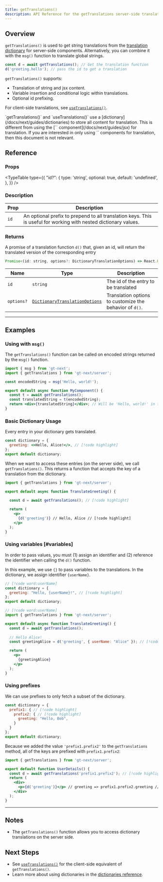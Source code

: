 ```yaml
---
title: getTranslations()
description: API Reference for the getTranslations server-side translation function
---
```


## Overview

`getTranslations()` is used to get string translations from the [translation dictionary](/docs/next/guides/dictionaries) for server-side components.
Alternatively, you can combine it with the `msg()` function to translate global strings.

```jsx
const d = await getTranslations(); // Get the translation function
d('greeting.hello'); // pass the id to get a translation
```

`getTranslations()` supports:
  * Translation of string and jsx content.
  * Variable insertion and conditional logic within translations.
  * Optional id prefixing.

For client-side translations, see [`useTranslations()`](/docs/next/api/dictionary/useTranslations).

<Callout>
  `getTranslations()` and `useTranslations()` use a [dictionary](/docs/next/guides/dictionaries) to store all content for translation.
  This is different from using the [`<T>` component](/docs/next/guides/jsx) for translation.
  If you are interested in only using `<T>` components for translation, then this document is not relevant.
</Callout>

## Reference

### Props

<TypeTable
  type={{
    "id?": {
        type: 'string',
        optional: true,
        default: 'undefined',
    },
  }}
/>

### Description
| Prop | Description |
| ---- | ----------- |
| `id` | An optional prefix to prepend to all translation keys. This is useful for working with nested dictionary values. |


### Returns

A promise of a translation function `d()` that, given an id, will return the translated version of the corresponding entry

```jsx
Promise<(id: string, options?: DictionaryTranslationOptions) => React.ReactNode>
```

| Name                  | Type | Description                                                                 |
|-----------------------|--|-----------------------------------------------------------------------------|
| `id`             | `string` | The id of the entry to be translated                                     |
| `options?`            | [`DictionaryTranslationOptions`](/docs/react/api/types/DictionaryTranslationOptions) | Translation options to customize the behavior of `d()`. |


---

## Examples

### Using with `msg()`

The `getTranslations()` function can be called on encoded strings returned by the `msg()` function.

```jsx
import { msg } from 'gt-next';
import { getTranslations } from 'gt-next/server';

const encodedString = msg('Hello, world!');

export default async function MyComponent() {
  const t = await getTranslations();
  const translatedString = t(encodedString);
  return <div>{translatedString}</div>; // Will be 'Hello, world!' in the selected language
}
```

### Basic Dictionary Usage
Every entry in your dictionary gets translated.

```jsx title="dictionary.jsx" copy
const dictionary = {
  greeting: <>Hello, Alice!</>, // [!code highlight]
};
export default dictionary;
```

When we want to access these entries (on the server side), we call `getTranslations()`.
This returns a function that accepts the key of a translation from the dictionary.

```jsx title="TranslateGreeting.jsx" copy
import { getTranslations } from 'gt-next/server';

export default async function TranslateGreeting() {
  
  const d = await getTranslations(); // [!code highlight]

  return (
    <p>
      {d('greeting')} // Hello, Alice // [!code highlight]
    </p>
  );
}
```

### Using variables [#variables]
In order to pass values, you must (1) assign an identifier and (2) reference the identifier when calling the `d()` function.

In this example, we use `{}` to pass variables to the translations.
In the dictionary, we assign identifier `{userName}`.


```jsx title="dictionary.jsx" copy
// [!code word:userName]
const dictionary = {
  greeting: "Hello, {userName}!", // [!code highlight]
};
export default dictionary;
```

```jsx title="TranslateGreeting.jsx" copy
// [!code word:userName]
import { getTranslations } from 'gt-next/server';

export default async function TranslateGreeting() {
  const d = await getTranslations();
  
  // Hello Alice!
  const greetingAlice = d('greeting', { userName: "Alice" }); // [!code highlight]

  return (
    <p>
      {greetingAlice}
    </p>
  );
}
```

### Using prefixes
We can use prefixes to only fetch a subset of the dictionary.
```jsx  title="dictionary.jsx" copy
const dictionary = {
  prefix1: { // [!code highlight]
    prefix2: { // [!code highlight]
      greeting: "Hello, Bob",
    }
  }
};
export default dictionary;
```
Because we added the value `'prefix1.prefix2'` to the `getTranslations` method, all of the keys are prefixed with `prefix1.prefix2`:
```jsx title="UserDetails.jsx" copy
import { getTranslations } from 'gt-next/server';

export default function UserDetails() {
  const d = await getTranslations('prefix1.prefix2'); // [!code highlight]
  return (
    <div>
      <p>{d('greeting')}</p> // greeting => prefix1.prefix2.greeting // [!code highlight]
    </div>
  );
}
```
---

## Notes
 * The `getTranslations()` function allows you to access dictionary translations on the server side.

## Next Steps
 * See [`useTranslations()`](/docs/next/api/dictionary/useTranslations) for the client-side equivalent of `getTranslations()`.
 * Learn more about using dictionaries in the [dictionaries reference](/docs/next/guides/dictionaries).